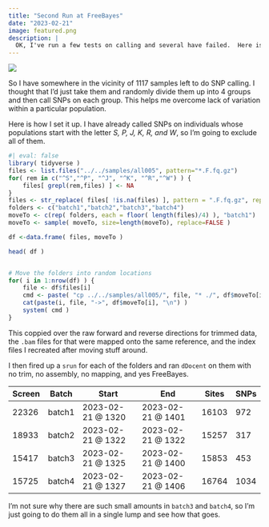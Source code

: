 ```yaml
---
title: "Second Run at FreeBayes"
date: "2023-02-21"
image: featured.png
description: |
  OK, I've run a few tests on calling and several have failed.  Here is how I'm going to finsih up and call SNPs for the last 1000 samples.
---
```


![](featured.png)


So I have somewhere in the vicinity of 1117 samples left to do SNP calling.  I thought that I'd just take them and randomly divide them up into 4 groups and then call SNPs on each group.  This helps me overcome lack of variation within a particular population.

Here is how I set it up.  I have already called SNPs on individuals whose populations start with the letter *S, P, J, K, R, and W*, so I'm going to exclude all of them.



```r
#| eval: false
library( tidyverse )
files <- list.files("../../samples/all005", pattern="*.F.fq.gz")
for( rem in c("^S","^P", "^J", "^K", "^R","^W") ) { 
    files[ grepl(rem,files) ] <- NA 
}
files <- str_replace( files[ !is.na(files) ], pattern = ".F.fq.gz", replace="") 
folders <- c("batch1","batch2","batch3","batch4")
moveTo <- c(rep( folders, each = floor( length(files)/4) ), "batch1") 
moveTo <- sample( moveTo, size=length(moveTo), replace=FALSE )

df <-data.frame( files, moveTo )

head( df )


# Move the folders into random locations
for( i in 1:nrow(df) ) { 
    file <- df$files[i]
    cmd <- paste( "cp ../../samples/all005/", file, "* ./", df$moveTo[i], "/", sep="")
    cat(paste(i, file, "->", df$moveTo[i], "\n") )
    system( cmd )
}

```


This coppied over the raw forward and reverse directions for trimmed data, the `.bam` files for that were mapped onto the same reference, and the index files I recreated after moving stuff around.  

I then fired up a `srun` for each of the folders and ran `dDocent` on them with no trim, no assembly, no mapping, and yes FreeBayes.


Screen | Batch  | Start             | End               |  Sites | SNPs  
-------|--------|-------------------|-------------------|--------|------    
22326  | batch1 | 2023-02-21 @ 1320 | 2023-02-21 @ 1401 | 16103  | 972 
18933  | batch2 | 2023-02-21 @ 1322 | 2023-02-21 @ 1322 | 15257  | 317 
15417  | batch3 | 2023-02-21 @ 1325 | 2023-02-21 @ 1400 | 15853  | 453 
15725  | batch4 | 2023-02-21 @ 1327 | 2023-02-21 @ 1406 | 16764  | 1034 
  
  
I'm not sure why there are such small amounts in `batch3` and `batch4`, so I'm just going to do them all in a single lump and see how that goes.


  
  